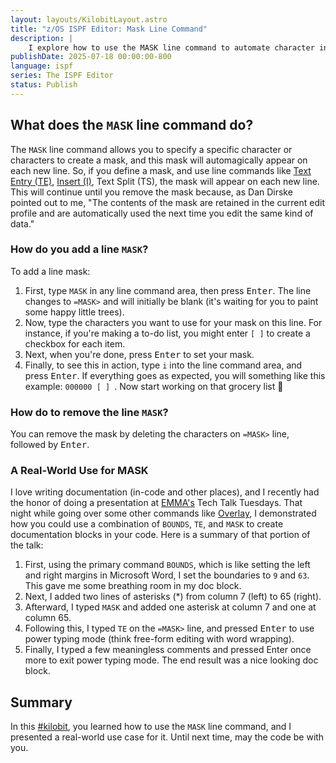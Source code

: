 ```yaml
---
layout: layouts/KilobitLayout.astro
title: "z/OS ISPF Editor: Mask Line Command"
description: |
    I explore how to use the MASK line command to automate character insertion in the ISPF editor.
publishDate: 2025-07-18 00:00:00-800
language: ispf
series: The ISPF Editor
status: Publish
---
```



## What does the `MASK` line command do?
The `MASK` line command allows you to specify a specific character or characters to create a mask, and this mask will automagically appear on each new line. So, if you define a mask, and use line commands like [Text Entry (TE)](/kilobits/ispf/text-entry/), [Insert (I)](/kilobits/ispf/insert-line/), Text Split (TS), the mask will appear on each new line. This will continue until you remove the mask because, as Dan Dirske pointed out to me, "The contents of the mask are retained in the current edit profile and are automatically used the next time you edit the same kind of data."

### How do you add a line `MASK`?
To add a line mask:

1. First, type `MASK` in any line command area, then press <kbd>Enter</kbd>. The line changes to `=MASK>` and will initially be blank (it's waiting for you to paint some happy little trees).
2. Now, type the characters you want to use for your mask on this line. For instance, if you're making a to-do list, you might enter `[ ]` to create a checkbox for each item.
3. Next, when you're done, press <kbd>Enter</kbd> to set your mask.
4. Finally, to see this in action, type `i` into the line command area, and press <kbd>Enter</kbd>. If everything goes as expected, you will something like this example: `000000 [ ] `. Now start working on that grocery list 🤣

### How do to remove the line `MASK`?
You can remove the mask by deleting the characters on `=MASK>` line, followed by <kbd>Enter</kbd>.

### A Real-World Use for MASK
I love writing documentation (in-code and other places), and I recently had the honor of doing a presentation at [EMMA's](https://www.emma.foundation/) Tech Talk Tuesdays. That night while going over some other commands like [Overlay](/kilobits/ispf/overlay-line/), I demonstrated how you could use a combination of `BOUNDS`, `TE`, and `MASK` to create documentation blocks in your code. Here is a summary of that portion of the talk:

1. First, using the primary command `BOUNDS`, which is like setting the left and right margins in Microsoft Word, I set the boundaries to `9` and `63`. This gave me some breathing room in my doc block. 
2. Next, I added two lines of asterisks (*) from column 7 (left) to 65 (right).
3. Afterward, I typed `MASK` and added one asterisk at column 7 and one at column 65.
4. Following this, I typed `TE` on the `=MASK>` line, and pressed <kbd>Enter</kbd> to use power typing mode (think free-form editing with word wrapping). 
5. Finally, I typed a few meaningless comments and pressed Enter once more to exit power typing mode. The end result was a nice looking doc block.

## Summary
In this [#kilobit](/kilobits), you learned how to use the `MASK` line command, and I presented a real-world use case for it. Until next time, may the code be with you.
